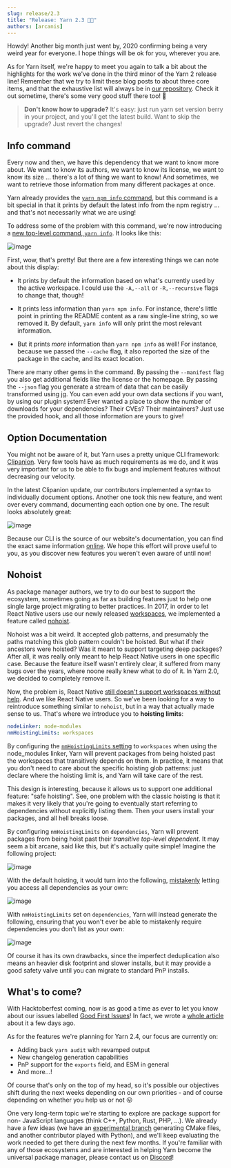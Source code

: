 ```yaml
---
slug: release/2.3
title: "Release: Yarn 2.3 🍦✨"
authors: [arcanis]
---
```


Howdy! Another big month just went by, 2020 confirming being a very weird year for everyone. I hope things will be ok for you, wherever you are.

As for Yarn itself, we're happy to meet you again to talk a bit about the highlights for the work we've done in the third minor of the Yarn 2 release line! Remember that we try to limit these blog posts to about three core items, and that the exhaustive list will always be in [our repository](https://github.com/yarnpkg/berry/blob/master/CHANGELOG.md). Check it out sometime, there's some very good stuff there too! 📝

> **Don't know how to upgrade?** It's easy: just run yarn set version berry in your project, and you'll get the latest build. Want to skip the upgrade? Just revert the changes!

## Info command

Every now and then, we have this dependency that we want to know more about. We want to know its authors, we want to know its license, we want to know its size ... there's a lot of thing we want to know! And sometimes, we want to retrieve those information from many different packages at once.

Yarn already provides the [`yarn npm info` command](https://yarnpkg.com/cli/npm/info), but this command is a bit special in that it prints  by default the latest info from the npm registry ... and that's not necessarily what we are using!

To address some of the problem with this command, we're now introducing a [new top-level command, `yarn info`](https://yarnpkg.com/cli/info). It looks like this:

![image](https://user-images.githubusercontent.com/1037931/94694323-02cbe900-0335-11eb-8166-c21b1c66ffe9.png)

First, wow, that's pretty! But there are a few interesting things we can note about this display:

- It prints by default the information based on what's currently used by the active workspace. I could use the `-A,--all` or `-R,--recursive` flags to change that, though!

- It prints less information than `yarn npm info`. For instance, there's little point in printing the README content as a raw single-line string, so we removed it. By default, `yarn info` will only print the most relevant information.

- But it prints *more* information than `yarn npm info` as well! For instance, because we passed the `--cache` flag, it also reported the size of the package in the cache, and its exact location.

There are many other gems in the command. By passing the `--manifest` flag you also get additional fields like the license or the homepage. By passing the `--json` flag you generate a stream of data that can be easily transformed using [jq](https://stedolan.github.io/jq/). You can even add your own data sections if you want, by using our plugin system! Ever wanted a place to show the number of downloads for your dependencies? Their CVEs? Their maintainers? Just use the provided hook, and all those information are yours to give!

## Option Documentation

You might not be aware of it, but Yarn uses a pretty unique CLI framework: [Clipanion](https://github.com/arcanis/clipanion). Very few tools have as much requirements as we do, and it was very important for us to be able to fix bugs and implement features without decreasing our velocity.

In the latest Clipanion update, our contributors implemented a syntax to individually document options. Another one took this new feature, and went over every command, documenting each option one by one. The result looks absolutely great:

![image](https://user-images.githubusercontent.com/1037931/94702462-162f8200-033e-11eb-965a-f08dadaf2064.png)

Because our CLI is the source of our website's documentation, you can find the exact same information [online](https://yarnpkg.com/cli/add). We hope this effort will prove useful to you, as you discover new features you weren't even aware of until now!

## Nohoist

As package manager authors, we try to do our best to support the ecosystem, sometimes going as far as building features just to help one single large project migrating to better practices. In 2017, in order to let React Native users use our newly released [workspaces](https://yarnpkg.com/features/workspaces), we implemented a feature called [nohoist](https://classic.yarnpkg.com/blog/2018/02/15/nohoist/).

Nohoist was a bit weird. It accepted glob patterns, and presumably the paths matching this glob pattern couldn't be hoisted. But what if their ancestors were hoisted? Was it meant to support targeting deep packages? After all, it was really only meant to help React Native users in one specific case. Because the feature itself wasn't entirely clear, it suffered from many bugs over the years, where noone really knew what to do of it. In Yarn 2.0, we decided to completely remove it.

Now, the problem is, React Native [still doesn't support workspaces without help](https://github.com/facebook/react-native/issues/20832). And we like React Native users. So we've been looking for a way to reintroduce something similar to `nohoist`, but in a way that actually made sense to us. That's where we introduce you to **hoisting limits**:

```yaml
nodeLinker: node-modules
nmHoistingLimits: workspaces
```

By configuring the [`nmHoistingLimits` setting](https://yarnpkg.com/configuration/yarnrc#nmHoistingLimits) to `workspaces` when using the node_modules linker, Yarn will prevent packages from being hoisted past the workspaces that transitively depends on them. In practice, it means that you don't need to care about the specific hoisting glob patterns: just declare where the hoisting limit is, and Yarn will take care of the rest.

This design is interesting, because it allows us to support one additional feature: "safe hoisting". See, one problem with the classic hoisting is that it makes it very likely that you're going to eventually start referring to dependencies without explicitly listing them. Then your users install your packages, and all hell breaks loose.

By configuring `nmHoistingLimits` on `dependencies`, Yarn will prevent packages from being hoist past their *transitive top-level dependent*. It may seem a bit arcane, said like this, but it's actually quite simple! Imagine the following project:

![image](https://user-images.githubusercontent.com/1037931/94700298-943e5980-033b-11eb-95c7-564ab70e5fae.png)

With the default hoisting, it would turn into the following, [mistakenly](https://yarnpkg.com/advanced/rulebook#packages-should-only-ever-require-what-they-formally-list-in-their-dependencies) letting you access all dependencies as your own:

![image](https://user-images.githubusercontent.com/1037931/94702122-b0db9100-033d-11eb-8cca-7d4071473441.png)

With `nmHoistingLimits` set on `dependencies`, Yarn will instead generate the following, ensuring that you won't ever be able to mistakenly require dependencies you don't list as your own:

![image](https://user-images.githubusercontent.com/1037931/94701050-7c1b0a00-033c-11eb-8419-abd52b651da1.png)

Of course it has its own drawbacks, since the imperfect deduplication also means an heavier disk footprint and slower installs, but it may provide a good safety valve until you can migrate to standard PnP installs.

## What's to come?

With Hacktoberfest coming, now is as good a time as ever to let you know about our issues labelled [Good First Issues](https://github.com/yarnpkg/berry/issues?q=is%3Aopen+is%3Aissue+label%3A%22good+first+issue%22)! In fact, we wrote a [whole article](https://dev.to/arcanis/yarn-hacktoberfest-ao7) about it a few days ago.

As for the features we're planning for Yarn 2.4, our focus are currently on:

- Adding back `yarn audit` with revamped output
- New changelog generation capabilities
- PnP support for the `exports` field, and ESM in general
- And more...!

Of course that's only on the top of my head, so it's possible our objectives shift during the next weeks depending on our own priorities - and of course depending on whether you help us or not 😛

One very long-term topic we're starting to explore are package support for non-
JavaScript languages (think C++, Python, Rust, PHP, ...). We already have a few ideas (we have an [experimental branch](https://github.com/yarnpkg/berry/pull/1697) generating CMake files, and another contributor played with Python), and we'll keep evaluating the work needed to get there during the next few months. If you're familiar with any of those ecosystems and are interested in helping Yarn become the universal package manager, please contact us on [Discord](https://discord.com/invite/yarnpkg)!
